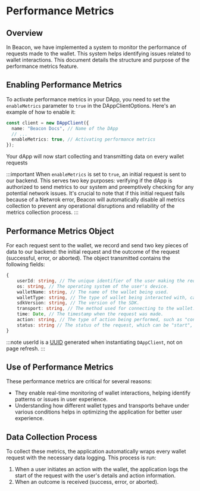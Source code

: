 # Performance Metrics

## Overview

In Beacon, we have implemented a system to monitor the performance of requests made to the wallet. This system helps identifying issues related to wallet interactions. This document details the structure and purpose of the performance metrics feature.

## Enabling Performance Metrics

To activate performance metrics in your DApp, you need to set the `enableMetrics` parameter to `true` in the DAppClientOptions. Here's an example of how to enable it:

```ts
const client = new DAppClient({
  name: "Beacon Docs", // Name of the DApp
  // ...
  enableMetrics: true, // Activating performance metrics
});
```

Your dApp will now start collecting and transmitting data on every wallet requests

:::important
When `enableMetrics` is set to `true`, an initial request is sent to our backend.
This serves two key purposes: verifying if the dApp is authorized to send metrics to our system and preemptively checking for any potential network issues.
It's crucial to note that if this initial request fails because of a Netwrok error, Beacon will automatically disable all metrics collection to prevent any operational disruptions and reliability of the metrics collection process.
:::

## Performance Metrics Object

For each request sent to the wallet, we record and send two key pieces of data to our backend: the initial request and the outcome of the request (successful, error, or aborted). The object transmitted contains the following fields:

```ts
{
    userId: string, // The unique identifier of the user making the request
    os: string, // The operating system of the user's device.
    walletName: string, // The name of the wallet being used.
    walletType: string, // The type of wallet being interacted with, categorized as "extension", "mobile", "web", or "desktop".
    sdkVersion: string, // The version of the SDK.
    transport: string, // The method used for connecting to the wallet. Options include "extension", "p2p" (peer-to-peer), "walletconnect", or "website".
    time: Date, // The timestamp when the request was made.
    action: string, // The type of action being performed, such as "connect", "message", or "disconnect".
    status: string // The status of the request, which can be "start", "abort", "success", or "error".
}
```

:::note
userId is a [UUID](https://en.wikipedia.org/wiki/Universally_unique_identifier) generated when instantiating `DAppClient`, not on page refresh.
:::

## Use of Performance Metrics

These performance metrics are critical for several reasons:

- They enable real-time monitoring of wallet interactions, helping identify patterns or issues in user experience.
- Understanding how different wallet types and transports behave under various conditions helps in optimizing the application for better user experience.

## Data Collection Process

To collect these metrics, the application automatically wraps every wallet request with the necessary data logging. This process is run:

1. When a user initiates an action with the wallet, the application logs the start of the request with the user's details and action information.
2. When an outcome is received (success, error, or aborted).

